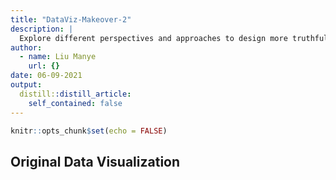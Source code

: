 ```yaml
---
title: "DataViz-Makeover-2"
description: |
  Explore different perspectives and approaches to design more truthful and enlightening data visualisation
author:
  - name: Liu Manye
    url: {}
date: 06-09-2021
output:
  distill::distill_article:
    self_contained: false
---
```



```r
knitr::opts_chunk$set(echo = FALSE)
```

## Original Data Visualization


